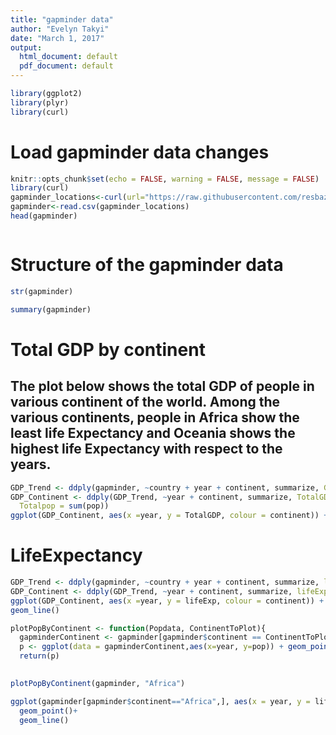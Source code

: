 ```yaml
---
title: "gapminder data"
author: "Evelyn Takyi"
date: "March 1, 2017"
output:
  html_document: default
  pdf_document: default
---
```

```r
library(ggplot2)
library(plyr)
library(curl)
```



# Load gapminder data changes
```r
knitr::opts_chunk$set(echo = FALSE, warning = FALSE, message = FALSE)
library(curl)
gapminder_locations<-curl(url="https://raw.githubusercontent.com/resbaz/r-novice-gapminder-files/master/data/gapminder-FiveYearData.csv")
gapminder<-read.csv(gapminder_locations)
head(gapminder)
```

```r

```




# Structure  of the gapminder data
```r
str(gapminder)

```
```r
summary(gapminder)

```
# Total GDP by continent 
## The plot below shows the total GDP of people in various continent of the world. Among the various continents, people in Africa show the least life Expectancy and Oceania shows the highest life Expectancy with respect to the years.
```r
GDP_Trend <- ddply(gapminder, ~country + year + continent, summarize, GDP = gdpPercap * pop, pop = pop)
GDP_Continent <- ddply(GDP_Trend, ~year + continent, summarize, TotalGDP = sum(GDP), 
  Totalpop = sum(pop))
ggplot(GDP_Continent, aes(x =year, y = TotalGDP, colour = continent)) + geom_line()
```



# LifeExpectancy
```r
GDP_Trend <- ddply(gapminder, ~country + year + continent, summarize, lifeExp = lifeExp, pop = pop)
GDP_Continent <- ddply(GDP_Trend, ~year + continent, summarize, lifeExp = mean(lifeExp),pop = mean(pop), main = "Population of Countries in Africa by year") 
ggplot(GDP_Continent, aes(x =year, y = lifeExp, colour = continent)) + 
geom_line()  
```

```r
plotPopByContinent <- function(Popdata, ContinentToPlot){
  gapminderContinent <- gapminder[gapminder$continent == ContinentToPlot,]
  p <- ggplot(data = gapminderContinent,aes(x=year, y=pop)) + geom_point()
  return(p)
  
```
```r
plotPopByContinent(gapminder, "Africa")
```


```r
ggplot(gapminder[gapminder$continent=="Africa",], aes(x = year, y = lifeExp, group=country, main="use the title"))+
  geom_point()+ 
  geom_line()
```

